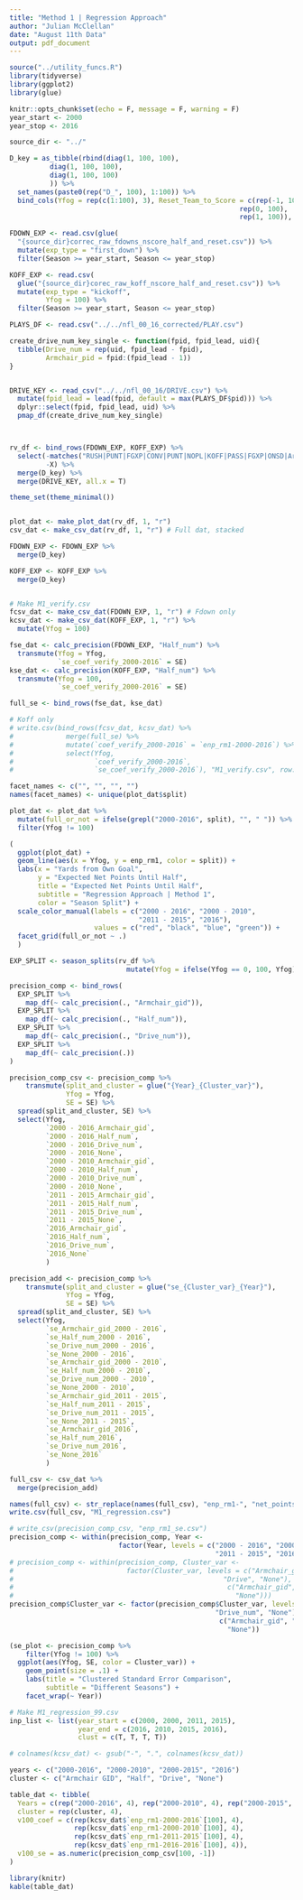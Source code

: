 ```yaml
---
title: "Method 1 | Regression Approach"
author: "Julian McClellan"
date: "August 11th Data"
output: pdf_document
---
```


```r
source("../utility_funcs.R")
library(tidyverse)
library(ggplot2)
library(glue)

knitr::opts_chunk$set(echo = F, message = F, warning = F)
year_start <- 2000
year_stop <- 2016

source_dir <- "../"

D_key = as_tibble(rbind(diag(1, 100, 100), 
          diag(1, 100, 100),
          diag(1, 100, 100)
          )) %>%
  set_names(paste0(rep("D_", 100), 1:100)) %>%
  bind_cols(Yfog = rep(c(1:100), 3), Reset_Team_to_Score = c(rep(-1, 100), 
                                                         rep(0, 100), 
                                                         rep(1, 100)), .)

FDOWN_EXP <- read.csv(glue(
  "{source_dir}correc_raw_fdowns_nscore_half_and_reset.csv")) %>%
  mutate(exp_type = "first_down") %>%
  filter(Season >= year_start, Season <= year_stop)

KOFF_EXP <- read.csv(
  glue("{source_dir}corec_raw_koff_nscore_half_and_reset.csv")) %>%
  mutate(exp_type = "kickoff",
         Yfog = 100) %>%
  filter(Season >= year_start, Season <= year_stop)

PLAYS_DF <- read.csv("../../nfl_00_16_corrected/PLAY.csv")

create_drive_num_key_single <- function(fpid, fpid_lead, uid){
  tibble(Drive_num = rep(uid, fpid_lead - fpid),
         Armchair_pid = fpid:(fpid_lead - 1))
}


DRIVE_KEY <- read_csv("../../nfl_00_16/DRIVE.csv") %>%
  mutate(fpid_lead = lead(fpid, default = max(PLAYS_DF$pid))) %>%
  dplyr::select(fpid, fpid_lead, uid) %>%
  pmap_df(create_drive_num_key_single)



rv_df <- bind_rows(FDOWN_EXP, KOFF_EXP) %>%
  select(-matches("RUSH|PUNT|FGXP|CONV|PUNT|NOPL|KOFF|PASS|FGXP|ONSD|Armchair_dsq|Drive_num|Drive_start"),
         -X) %>%
  merge(D_key) %>%
  merge(DRIVE_KEY, all.x = T)

theme_set(theme_minimal())


plot_dat <- make_plot_dat(rv_df, 1, "r")
csv_dat <- make_csv_dat(rv_df, 1, "r") # Full dat, stacked

FDOWN_EXP <- FDOWN_EXP %>%
  merge(D_key)

KOFF_EXP <- KOFF_EXP %>%
  merge(D_key)


# Make M1_verify.csv
fcsv_dat <- make_csv_dat(FDOWN_EXP, 1, "r") # Fdown only
kcsv_dat <- make_csv_dat(KOFF_EXP, 1, "r") %>%
  mutate(Yfog = 100)

fse_dat <- calc_precision(FDOWN_EXP, "Half_num") %>%
  transmute(Yfog = Yfog,
            `se_coef_verify_2000-2016` = SE)
kse_dat <- calc_precision(KOFF_EXP, "Half_num") %>%
  transmute(Yfog = 100,
            `se_coef_verify_2000-2016` = SE)

full_se <- bind_rows(fse_dat, kse_dat)

# Koff only
# write.csv(bind_rows(fcsv_dat, kcsv_dat) %>%
#             merge(full_se) %>%
#             mutate(`coef_verify_2000-2016` = `enp_rm1-2000-2016`) %>%
#             select(Yfog,
#                    `coef_verify_2000-2016`,
#                    `se_coef_verify_2000-2016`), "M1_verify.csv", row.names = F)

facet_names <- c("", "", "", "")
names(facet_names) <- unique(plot_dat$split)

plot_dat <- plot_dat %>%
  mutate(full_or_not = ifelse(grepl("2000-2016", split), "", " ")) %>%
  filter(Yfog != 100)

(
  ggplot(plot_dat) +
  geom_line(aes(x = Yfog, y = enp_rm1, color = split)) +
  labs(x = "Yards from Own Goal",
       y = "Expected Net Points Until Half",
       title = "Expected Net Points Until Half",
       subtitle = "Regression Approach | Method 1",
       color = "Season Split") +
  scale_color_manual(labels = c("2000 - 2016", "2000 - 2010",
                                "2011 - 2015", "2016"),
                     values = c("red", "black", "blue", "green")) +
  facet_grid(full_or_not ~ .)
  )
```


```r
EXP_SPLIT <- season_splits(rv_df %>%
                             mutate(Yfog = ifelse(Yfog == 0, 100, Yfog)))

precision_comp <- bind_rows(
  EXP_SPLIT %>%
    map_df(~ calc_precision(., "Armchair_gid")),
  EXP_SPLIT %>%
    map_df(~ calc_precision(., "Half_num")),
  EXP_SPLIT %>%
    map_df(~ calc_precision(., "Drive_num")),
  EXP_SPLIT %>%
    map_df(~ calc_precision(.))
)

precision_comp_csv <- precision_comp %>%
    transmute(split_and_cluster = glue("{Year}_{Cluster_var}"), 
              Yfog = Yfog,
              SE = SE) %>%
  spread(split_and_cluster, SE) %>%
  select(Yfog, 
         `2000 - 2016_Armchair_gid`,
         `2000 - 2016_Half_num`,
         `2000 - 2016_Drive_num`,
         `2000 - 2016_None`,
         `2000 - 2010_Armchair_gid`,
         `2000 - 2010_Half_num`,
         `2000 - 2010_Drive_num`,
         `2000 - 2010_None`,
         `2011 - 2015_Armchair_gid`,
         `2011 - 2015_Half_num`,
         `2011 - 2015_Drive_num`,
         `2011 - 2015_None`,
         `2016_Armchair_gid`,
         `2016_Half_num`,
         `2016_Drive_num`,
         `2016_None`
         )

precision_add <- precision_comp %>%
    transmute(split_and_cluster = glue("se_{Cluster_var}_{Year}"), 
              Yfog = Yfog,
              SE = SE) %>%
  spread(split_and_cluster, SE) %>%
  select(Yfog,
         `se_Armchair_gid_2000 - 2016`,
         `se_Half_num_2000 - 2016`,
         `se_Drive_num_2000 - 2016`,
         `se_None_2000 - 2016`,
         `se_Armchair_gid_2000 - 2010`,
         `se_Half_num_2000 - 2010`,
         `se_Drive_num_2000 - 2010`,
         `se_None_2000 - 2010`,
         `se_Armchair_gid_2011 - 2015`,
         `se_Half_num_2011 - 2015`,
         `se_Drive_num_2011 - 2015`,
         `se_None_2011 - 2015`,
         `se_Armchair_gid_2016`,
         `se_Half_num_2016`,
         `se_Drive_num_2016`,
         `se_None_2016`
         )

full_csv <- csv_dat %>%
  merge(precision_add)

names(full_csv) <- str_replace(names(full_csv), "enp_rm1-", "net_points")
write.csv(full_csv, "M1_regression.csv")

# write_csv(precision_comp_csv, "enp_rm1_se.csv")
precision_comp <- within(precision_comp, Year <- 
                           factor(Year, levels = c("2000 - 2016", "2000 - 2010",
                                                   "2011 - 2015", "2016")))
# precision_comp <- within(precision_comp, Cluster_var <- 
#                            factor(Cluster_var, levels = c("Armchair_gid", "Half",
#                                                    "Drive", "None"), labels = 
#                                                     c("Armchair_gid", "Half", "Drive", 
#                                                       "None")))
precision_comp$Cluster_var <- factor(precision_comp$Cluster_var, levels = c("Armchair_gid", "Half_num",
                                                   "Drive_num", "None"), labels = 
                                                    c("Armchair_gid", "Half", "Drive", 
                                                      "None"))

(se_plot <- precision_comp %>%
    filter(Yfog != 100) %>%
  ggplot(aes(Yfog, SE, color = Cluster_var)) +
    geom_point(size = .1) +
    labs(title = "Clustered Standard Error Comparison",
         subtitle = "Different Seasons") + 
    facet_wrap(~ Year))

# Make M1_regression_99.csv
inp_list <- list(year_start = c(2000, 2000, 2011, 2015),
                 year_end = c(2016, 2010, 2015, 2016),
                 clust = c(T, T, T, T))

# colnames(kcsv_dat) <- gsub("-", ".", colnames(kcsv_dat))

years <- c("2000-2016", "2000-2010", "2000-2015", "2016")
cluster <- c("Armchair GID", "Half", "Drive", "None")

table_dat <- tibble(
  Years = c(rep("2000-2016", 4), rep("2000-2010", 4), rep("2000-2015", 4), rep("2016", 4)),
  cluster = rep(cluster, 4),
  v100_coef = c(rep(kcsv_dat$`enp_rm1-2000-2016`[100], 4),
                rep(kcsv_dat$`enp_rm1-2000-2010`[100], 4),
                rep(kcsv_dat$`enp_rm1-2011-2015`[100], 4),
                rep(kcsv_dat$`enp_rm1-2016-2016`[100], 4)),
  v100_se = as.numeric(precision_comp_csv[100, -1])
)

library(knitr)
kable(table_dat)
```